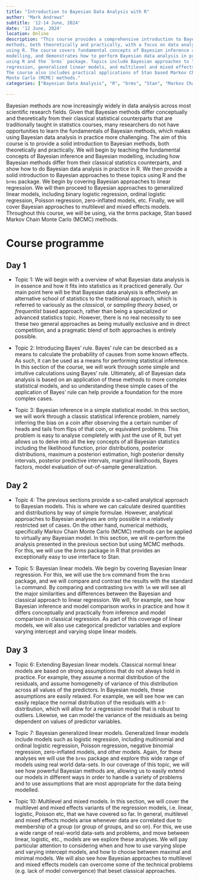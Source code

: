 ```yaml
---
title: "Introduction to Bayesian Data Analysis with R"
author: "Mark Andrews"
subtitle: '12-14 June, 2024'
date: '12 June, 2024'
location: Online
description: "This course provides a comprehensive introduction to Bayesian
methods, both theoretically and practically, with a focus on data analysis
using R. The course covers fundamental concepts of Bayesian inference and
modelling, and demonstrates how to perform Bayesian data analysis in practice
using R and the `brms` package. Topics include Bayesian approaches to linear
regression, generalized linear models, and multilevel and mixed effects models.
The course also includes practical applications of Stan based Markov Chain
Monte Carlo (MCMC) methods."
categories: ["Bayesian Data Analysis", "R", "brms", "Stan", "Markov Chain Monte Carlo"]

---
```


Bayesian methods are now increasingly widely in data analysis across most
scientific research fields.  Given that Bayesian methods differ conceptually
and theoretically from their classical statistical counterparts that are
traditionally taught in statistics courses, many researchers do not have
opportunities to learn the fundamentals of Bayesian methods, which makes using
Bayesian data analysis in practice more challenging.  The aim of this course is
to provide a solid introduction to Bayesian methods, both theoretically and
practically.  We will begin by teaching the fundamental concepts of Bayesian
inference and Bayesian modelling, including how Bayesian methods differ from
their classical statistics counterparts, and show how to do Bayesian data
analysis in practice in R.  We then provide a solid introduction to Bayesian
approaches to these topics using R and the `brms` package.  We begin by
covering Bayesian approaches to linear regression.  We will then proceed to
Bayesian approaches to generalized linear models, including binary logistic
regression, ordinal logistic regression, Poisson regression, zero-inflated
models, etc.  Finally, we will cover Bayesian approaches to multilevel and
mixed effects models.  Throughout this course, we will be using, via the brms
package, Stan based Markov Chain Monte Carlo (MCMC) methods.


# Course programme

## Day 1

* Topic 1: We will begin with a overview of what Bayesian data analysis is in essence and how it fits into statistics as it practiced generally. Our main point here will be that Bayesian data analysis is effectively an alternative school of statistics to the traditional approach, which is referred to variously as the *classical*, or *sampling theory based*, or *frequentist* based approach, rather than being a specialized or advanced statistics topic. However, there is no real necessity to see these two general approaches as being mutually exclusive and in direct competition, and a pragmatic blend of both approaches is entirely possible.

* Topic 2: Introducing Bayes' rule. Bayes' rule can be described as a means to calculate the probability of causes from some known effects. As such, it can be used as a means for performing statistical inference. In this section of the course, we will work through some simple and intuitive calculations using Bayes' rule. Ultimately, all of Bayesian data analysis is based on an application of these methods to more complex statistical models, and so understanding these simple cases of the application of Bayes' rule can help provide a foundation for the more complex cases.

* Topic 3: Bayesian inference in a simple statistical model. In this section, we will work through a classic statistical inference problem, namely inferring the bias on a coin after observing the a certain number of heads and tails from flips of that coin, or equivalent problems. This problem is easy to analyse completely with just the use of R, but yet allows us to delve into all the key concepts of all Bayesian statistics including the likelihood function, prior distributions, posterior distributions, maximum a posteriori estimation, high posterior density intervals, posterior predictive intervals, marginal likelihoods, Bayes factors, model evaluation of out-of-sample generalization.


## Day 2


* Topic 4: The previous sections provide a so-called analytical approach to Bayesian models. This is where we can calculate desired quantities and distributions by way of simple formulae. However, analytical approaches to Bayesian analyses are only possible in a relatively restricted set of cases. On the other hand, numerical methods, specifically Markov Chain Monte Carlo (MCMC) methods can be applied to virtually any Bayesian model. In this section, we will re-perform the analysis presented in the previous section but using MCMC methods. For this, we will use the *brms* package in R that provides an exceptionally easy to use interface to Stan.

* Topic 5: Bayesian linear models. We begin by covering Bayesian linear regression. For this, we will use the `brm` command from the `brms` package, and we will compare and contrast the results with the standard `lm` command.
By comparing and contrasting `brm` with `lm` we will see all the major similarities and differences between the Bayesian and classical approach to linear regression.
We will, for example, see how Bayesian inference and model comparison works in practice and how it differs conceptually and practically from inference and model comparison in classical regression.
As part of this coverage of linear models, we will also use categorical predictor variables and explore varying intercept and varying slope linear models.

## Day 3

* Topic 6: Extending Bayesian linear models. Classical normal linear models are based on strong assumptions that do not always hold in practice.
For example, they assume a normal distribution of the residuals, and assume homogeneity of variance of this distribution across all values of the predictors.
In Bayesian models, these assumptions are easily relaxed.
For example, we will see how we can easily replace the normal distribution of the residuals with a t-distribution, which will allow for a regression model that is robust to outliers.
Likewise, we can model the variance of the residuals as being dependent on values of predictor variables.

* Topic 7: Bayesian generalized linear models. Generalized linear models include models such as logistic regression, including multinomial and ordinal logistic regression, Poisson regression, negative binomial regression, zero-inflated models, and other models. Again, for these analyses we will use the `brms` package and explore this wide range of models using real world data-sets. In our coverage of this topic, we will see how powerful Bayesian methods are, allowing us to easily extend our models in different ways in order to handle a variety of problems and to use assumptions that are most appropriate for the data being modelled.

* Topic 10: Multilevel and mixed models. In this section, we will cover the multilevel and mixed effects variants of the regression models, i.e. linear, logistic, Poisson etc, that we have covered so far. In general, multilevel and mixed effects models arise whenever data are correlated due to membership of a group (or group of groups, and so on).
For this, we use a wide range of real-world data-sets and problems, and move between linear, logistic, etc., models are we explore these analyses. We will pay particular attention to considering when and how to use varying slope and varying intercept models, and how to choose between maximal and minimal models. We will also see how Bayesian approaches to multilevel and mixed effects models can overcome some of the technical problems (e.g. lack of model convergence) that beset classical approaches.

